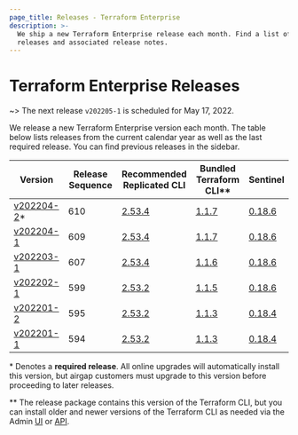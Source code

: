 ```yaml
---
page_title: Releases - Terraform Enterprise
description: >-
  We ship a new Terraform Enterprise release each month. Find a list of recent
  releases and associated release notes.
---
```


# Terraform Enterprise Releases

~> The next release `v202205-1` is scheduled for May 17, 2022.

We release a new Terraform Enterprise version each month. The table below lists releases from the current calendar year as well as the last required release. You can find previous releases in the sidebar.

| Version                                              | Release Sequence | Recommended<br /> Replicated CLI                                     | Bundled <br />Terraform CLI**                                            | Sentinel                                                                       |
| ---------------------------------------------------- | ---------------- | -------------------------------------------------------------------- | --------------------------------------------------------------------- | ------------------------------------------------------------------------------ |
| [v202204-2](/enterprise/releases/2022/v202204-2)\*   | 610              | [2.53.4](https://release-notes.replicated.com/release-notes/2.53.4/) | [1.1.7](https://github.com/hashicorp/terraform/releases/tag/v1.1.7) | [0.18.6](https://docs.hashicorp.com/sentinel/changelog#0-18-6-february-2-2022) |
| [v202204-1](/enterprise/releases/2022/v202204-1)     | 609              | [2.53.4](https://release-notes.replicated.com/release-notes/2.53.4/) | [1.1.7](https://github.com/hashicorp/terraform/releases/tag/v1.1.7) | [0.18.6](https://docs.hashicorp.com/sentinel/changelog#0-18-6-february-2-2022) |
| [v202203-1](/enterprise/releases/2022/v202203-1)     | 607              | [2.53.4](https://release-notes.replicated.com/release-notes/2.53.4/) | [1.1.6](https://github.com/hashicorp/terraform/releases/tag/v1.1.6) | [0.18.6](https://docs.hashicorp.com/sentinel/changelog#0-18-6-february-2-2022) |
| [v202202-1](/enterprise/releases/2022/v202202-1)     | 599              | [2.53.2](https://release-notes.replicated.com/release-notes/2.53.2/) | [1.1.5](https://github.com/hashicorp/terraform/releases/tag/v1.1.5) | [0.18.6](https://docs.hashicorp.com/sentinel/changelog#0-18-6-february-2-2022) |
| [v202201-2](/enterprise/releases/2022/v202201-2)     | 595              | [2.53.2](https://release-notes.replicated.com/release-notes/2.53.2/) | [1.1.3](https://github.com/hashicorp/terraform/releases/tag/v1.1.3)   | [0.18.4](https://docs.hashicorp.com/sentinel/changelog#0-18-4-july-20-2021)    |
| [v202201-1](/enterprise/releases/2022/v202201-1)     | 594              | [2.53.2](https://release-notes.replicated.com/release-notes/2.53.2/) | [1.1.3](https://github.com/hashicorp/terraform/releases/tag/v1.1.3)   | [0.18.4](https://docs.hashicorp.com/sentinel/changelog#0-18-4-july-20-2021)    |

\* Denotes a <strong>required release</strong>. All online upgrades will automatically install this version, but airgap customers must upgrade to this version before proceeding to later releases.

\** The release package contains this version of the Terraform CLI, but you can install older and newer versions of the Terraform CLI as needed via the Admin [UI](/enterprise/admin/application/resources#managing-terraform-versions) or [API](/cloud-docs/api-docs/admin/terraform-versions).
